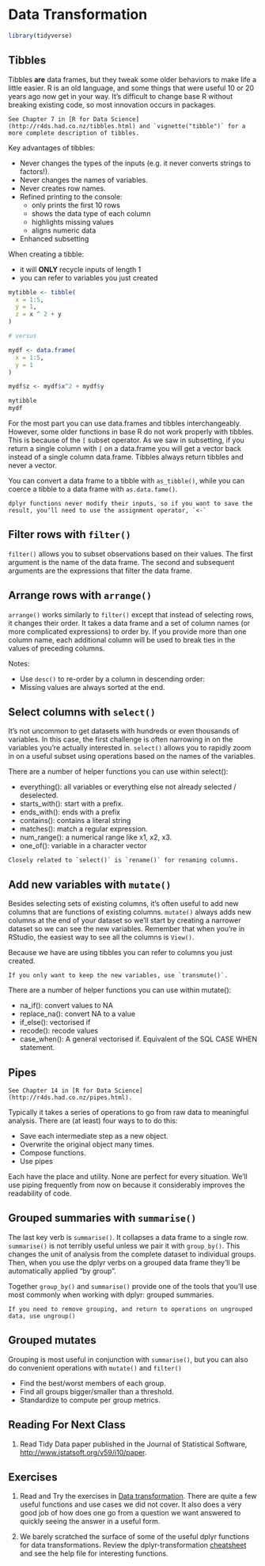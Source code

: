 # Data Transformation

```r
library(tidyverse)
```

## Tibbles

Tibbles **are** data frames, but they tweak some older behaviors to make life a little easier. R is an old language, and some things that were useful 10 or 20 years ago now get in your way. It’s difficult to change base R without breaking existing code, so most innovation occurs in packages.

```block2
See Chapter 7 in [R for Data Science](http://r4ds.had.co.nz/tibbles.html) and `vignette("tibble")` for a more complete description of tibbles.
```


Key advantages of tibbles:

-    Never changes the types of the inputs (e.g. it never converts strings to factors!).
-    Never changes the names of variables.
-    Never creates row names.
-    Refined printing to the console:
     -   only prints the first 10 rows
     -   shows the data type of each column
     -   highlights missing values
     -   aligns numeric data
-   Enhanced subsetting

When creating a tibble:

-   it will **ONLY** recycle inputs of length 1
-   you can refer to variables you just created

```r
mytibble <- tibble(
  x = 1:5, 
  y = 1, 
  z = x ^ 2 + y
)

# versus

mydf <- data.frame(
  x = 1:5,
  y = 1
)

mydf$z <- mydf$x^2 + mydf$y

mytibble
mydf

```

For the most part you can use data.frames and tibbles interchangeably.  However, some older functions in base R do not work properly with tibbles.  This is because of the `[` subset operator.  As we saw in subsetting, if you return a single column with `[` on a data.frame you will get a vector back instead of a single column data.frame. Tibbles always return tibbles and never a vector. 

You can convert a data frame to a tibble with `as_tibble()`, while you can coerce a tibble to a data frame with `as.data.fame()`.

```block2
dplyr functions never modify their inputs, so if you want to save the result, you’ll need to use the assignment operator, `<-`
```

## Filter rows with `filter()`

`filter()` allows you to subset observations based on their values. The first argument is the name of the data frame. The second and subsequent arguments are the expressions that filter the data frame. 

## Arrange rows with `arrange()`

`arrange()` works similarly to `filter()` except that instead of selecting rows, it changes their order. It takes a data frame and a set of column names (or more complicated expressions) to order by. If you provide more than one column name, each additional column will be used to break ties in the values of preceding columns.

Notes:

-    Use `desc()` to re-order by a column in descending order:
-    Missing values are always sorted at the end.


## Select columns with `select()`

It’s not uncommon to get datasets with hundreds or even thousands of variables. In this case, the first challenge is often narrowing in on the variables you’re actually interested in. `select()` allows you to rapidly zoom in on a useful subset using operations based on the names of the variables.

There are a number of helper functions you can use within select():

-    everything(): all variables or everything else not already selected / deselected.
-    starts_with(): start with a prefix.
-    ends_with(): ends with a prefix
-    contains(): contains a literal string
-    matches(): match a regular expression. 
-    num_range(): a numerical range like x1, x2, x3.
-    one_of(): variable in a character vector

```block
Closely related to `select()` is `rename()` for renaming columns.
```


## Add new variables with `mutate()`

Besides selecting sets of existing columns, it’s often useful to add new columns that are functions of existing columns. `mutate()` always adds new columns at the end of your dataset so we’ll start by creating a narrower dataset so we can see the new variables. Remember that when you’re in RStudio, the easiest way to see all the columns is `View()`.

Because we have are using tibbles you can refer to columns you just created.

```block
If you only want to keep the new variables, use `transmute()`.
```

There are a number of helper functions you can use within mutate():

-    na_if(): convert values to NA
-    replace_na(): convert NA to a value
-    if_else(): vectorised if
-    recode(): recode values
-    case_when(): A general vectorised if. Equivalent of the SQL CASE WHEN statement. 


## Pipes

```block2
See Chapter 14 in [R for Data Science](http://r4ds.had.co.nz/pipes.html).
```

Typically it takes a series of operations to go from raw data to meaningful analysis. There are (at least) four ways to to do this:

-   Save each intermediate step as a new object.
-   Overwrite the original object many times.
-   Compose functions.
-   Use pipes

Each have the place and utility.  None are perfect for every situation.  We’ll use piping frequently from now on because it considerably improves the readability of code.

## Grouped summaries with `summarise()`

The last key verb is `summarise()`. It collapses a data frame to a single row.  `summarise()` is not terribly useful unless we pair it with `group_by()`. This changes the unit of analysis from the complete dataset to individual groups. Then, when you use the dplyr verbs on a grouped data frame they’ll be automatically applied “by group”. 

Together `group_by()` and `summarise()` provide one of the tools that you’ll use most commonly when working with dplyr: grouped summaries.

```block2
If you need to remove grouping, and return to operations on ungrouped data, use ungroup()
```

## Grouped mutates

Grouping is most useful in conjunction with `summarise()`, but you can also do convenient operations with `mutate()` and `filter()`

-    Find the best/worst members of each group.
-    Find all groups bigger/smaller than a threshold.
-    Standardize to compute per group metrics.

## Reading For Next Class

1. Read Tidy Data paper published in the Journal of Statistical Software, [http://www.jstatsoft.org/v59/i10/paper](http://www.jstatsoft.org/v59/i10/paper).

## Exercises

1. Read and Try the exercises in [Data transformation](https://r4ds.had.co.nz/transform.html).  There are quite a few useful functions and use cases we did not cover.  It also does a very good job of how does one go from a question we want answered to quickly seeing the answer in a useful form.

1. We barely scratched the surface of some of the useful dplyr functions for data transformations.  Review the dplyr-transformation [cheatsheet](https://www.rstudio.com/resources/cheatsheets/#dplyr) and see the help file for interesting functions.